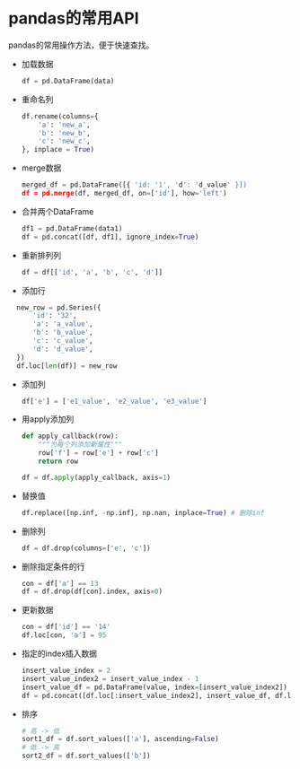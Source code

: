 # pandas的常用API

pandas的常用操作方法，便于快速查找。

* 加载数据
  ```python
  df = pd.DataFrame(data)
  ```

* 重命名列
  ```python
  df.rename(columns={
      'a': 'new_a',
      'b': 'new_b',
      'c': 'new_c',
  }, inplace = True)
  ```

* merge数据
  ```python
  merged_df = pd.DataFrame([{ 'id: '1', 'd': 'd_value' }])
  df = pd.merge(df, merged_df, on=['id'], how='left')
  ```

* 合并两个DataFrame
  ```python
  df1 = pd.DataFrame(data1)
  df = pd.concat([df, df1], ignore_index=True)
  ```

* 重新排列列
  ```python
  df = df[['id', 'a', 'b', 'c', 'd']]
  ```

* 添加行
```python
  new_row = pd.Series({
      'id': '32',
      'a': 'a_value',
      'b': 'b_value',
      'c': 'c_value',
      'd': 'd_value',
  })
  df.loc[len(df)] = new_row
  ```

* 添加列
  ```python
  df['e'] = ['e1_value', 'e2_value', 'e3_value']
  ```

* 用apply添加列
  ```python
  def apply_callback(row):
      """为每个列添加新属性"""
      row['f'] = row['e'] + row['c']
      return row

  df = df.apply(apply_callback, axis=1)
  ```

* 替换值
  ```python
  df.replace([np.inf, -np.inf], np.nan, inplace=True) # 删除inf
  ```

* 删除列
  ```python
  df = df.drop(columns=['e', 'c'])
  ```

* 删除指定条件的行
  ```python
  con = df['a'] == 13
  df = df.drop(df[con].index, axis=0)
  ```

* 更新数据
  ```python
  con = df['id'] == '14'
  df.loc[con, 'a'] = 95
  ```

* 指定的index插入数据
  ```python
  insert_value_index = 2
  insert_value_index2 = insert_value_index - 1
  insert_value_df = pd.DataFrame(value, index=[insert_value_index2])
  df = pd.concat([df.loc[:insert_value_index2], insert_value_df, df.loc[insert_value_index2:]], ignore_index=True)
  ```

* 排序
  ```python
  # 高 -> 低
  sort1_df = df.sort_values(['a'], ascending=False)
  # 低 -> 高
  sort2_df = df.sort_values(['b'])
  ```